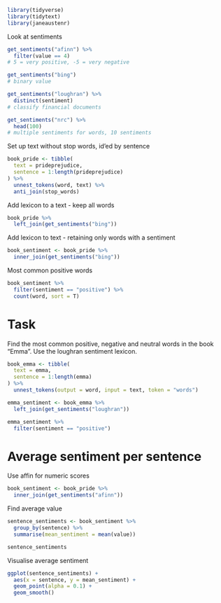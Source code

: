 
```r
library(tidyverse)
library(tidytext)
library(janeaustenr)
```

Look at sentiments
```r
get_sentiments("afinn") %>% 
  filter(value == 4)
# 5 = very positive, -5 = very negative
```

```r
get_sentiments("bing")
# binary value
```

```r
get_sentiments("loughran") %>% 
  distinct(sentiment)
# classify financial documents
```

```r
get_sentiments("nrc") %>% 
  head(100)
# multiple sentiments for words, 10 sentiments
```

Set up text without stop words, id'ed by sentence
```r
book_pride <- tibble(
  text = prideprejudice,
  sentence = 1:length(prideprejudice)
) %>% 
  unnest_tokens(word, text) %>% 
  anti_join(stop_words)


```

Add lexicon to a text - keep all words
```r
book_pride %>% 
  left_join(get_sentiments("bing"))
```

Add lexicon to text - retaining only words with a sentiment
```r
book_sentiment <- book_pride %>% 
  inner_join(get_sentiments("bing"))
```

Most common positive words
```r
book_sentiment %>% 
  filter(sentiment == "positive") %>% 
  count(word, sort = T)
```

# Task
Find the most common positive, negative and neutral words in the book “Emma”. Use the loughran sentiment lexicon.

```r
book_emma <- tibble(
  text = emma,
  sentence = 1:length(emma)
) %>% 
  unnest_tokens(output = word, input = text, token = "words")

emma_sentiment <- book_emma %>% 
  left_join(get_sentiments("loughran"))

emma_sentiment %>% 
  filter(sentiment == "positive")
```

# Average sentiment per sentence

Use affin for numeric scores
```r
book_sentiment <- book_pride %>% 
  inner_join(get_sentiments("afinn"))
```
Find average value
```r
sentence_sentiments <- book_sentiment %>% 
  group_by(sentence) %>% 
  summarise(mean_sentiment = mean(value))

sentence_sentiments
```

Visualise average sentiment
```r
ggplot(sentence_sentiments) +
  aes(x = sentence, y = mean_sentiment) +
  geom_point(alpha = 0.1) +
  geom_smooth()
```

